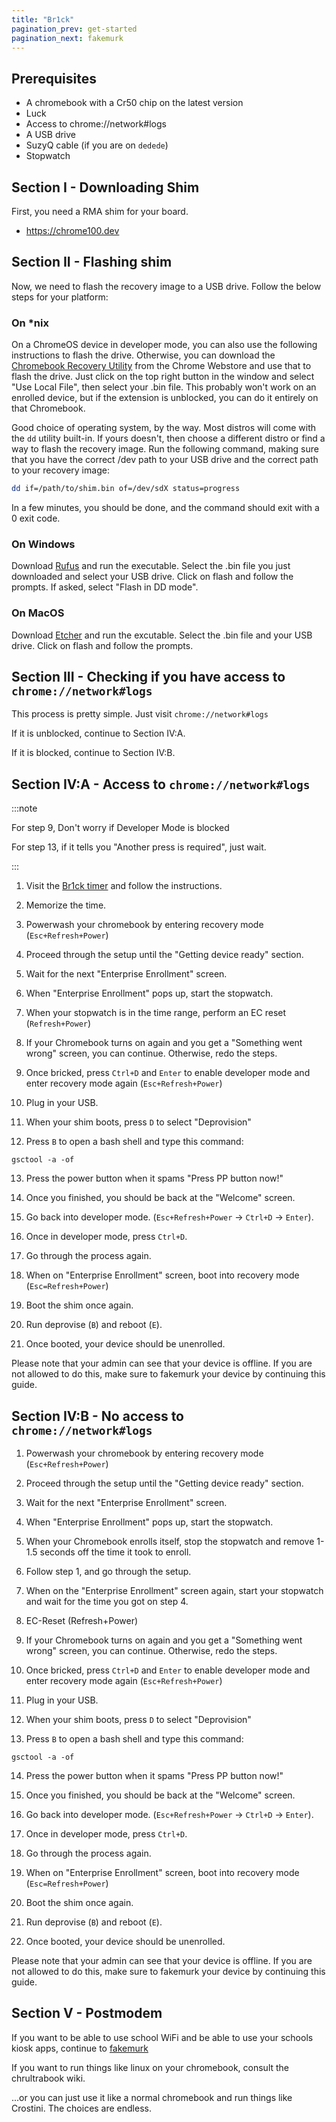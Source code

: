 ```yaml
---
title: "Br1ck"
pagination_prev: get-started
pagination_next: fakemurk
---
```


## Prerequisites
- A chromebook with a Cr50 chip on the latest version
- Luck
- Access to chrome://network#logs
- A USB drive
- SuzyQ cable (if you are on `dedede`)
- Stopwatch

## Section I - Downloading Shim

First, you need a RMA shim for your board.

- https://chrome100.dev

## Section II - Flashing shim

Now, we need to flash the recovery image to a USB drive. Follow the below steps for your platform:

### On *nix

On a ChromeOS device in developer mode, you can also use the following instructions to flash the drive. Otherwise, you can download the [Chromebook Recovery Utility](https://chromewebstore.google.com/detail/chromebook-recovery-utili/pocpnlppkickgojjlmhdmidojbmbodfm) from the Chrome Webstore and use that to flash the drive. Just click on the top right button in the window and select "Use Local File", then select your .bin file. This probably won't work on an enrolled device, but if the extension is unblocked, you can do it entirely on that Chromebook.

Good choice of operating system, by the way. Most distros will come with the `dd` utility built-in. If yours doesn't, then choose a different distro or find a way to flash the recovery image. Run the following command, making sure that you have the correct /dev path to your USB drive and the correct path to your recovery image:

```sh
dd if=/path/to/shim.bin of=/dev/sdX status=progress
```

In a few minutes, you should be done, and the command should exit with a 0 exit code.

### On Windows

Download [Rufus](https://rufus.ie/) and run the executable. Select the .bin file you just downloaded and select your USB drive. Click on flash and follow the prompts. If asked, select "Flash in DD mode".

### On MacOS

Download [Etcher](https://www.balena.io/etcher) and run the excutable. Select the .bin file and your USB drive. Click on flash and follow the prompts.

## Section III - Checking if you have access to `chrome://network#logs`

This process is pretty simple. Just visit `chrome://network#logs`

If it is unblocked, continue to Section IV:A.

If it is blocked, continue to Section IV:B.

## Section IV:A - Access to `chrome://network#logs`

:::note

For step 9, Don't worry if Developer Mode is blocked

For step 13, if it tells you "Another press is required", just wait.

:::

1. Visit the [Br1ck timer](https://br1ck.vercel.app/#timer) and follow the instructions.

2. Memorize the time.

3. Powerwash your chromebook by entering recovery mode (`Esc+Refresh+Power`)

4. Proceed through the setup until the "Getting device ready" section.

5. Wait for the next "Enterprise Enrollment" screen.

6. When "Enterprise Enrollment" pops up, start the stopwatch.

7. When your stopwatch is in the time range, perform an EC reset (`Refresh+Power`)

8. If your Chromebook turns on again and you get a "Something went wrong" screen, you can continue. Otherwise, redo the steps.

9. Once bricked, press `Ctrl+D` and `Enter` to enable developer mode and enter recovery mode again (`Esc+Refresh+Power`)

10. Plug in your USB.

11. When your shim boots, press `D` to select "Deprovision"

12. Press `B` to open a bash shell and type this command:

```
gsctool -a -of
```

13. Press the power button when it spams "Press PP button now!"

14. Once you finished, you should be back at the "Welcome" screen.

15. Go back into developer mode. (`Esc+Refresh+Power` -> `Ctrl+D` -> `Enter`).

16. Once in developer mode, press `Ctrl+D`.

17. Go through the process again.

18. When on "Enterprise Enrollment" screen, boot into recovery mode (`Esc=Refresh+Power`)

19. Boot the shim once again.

20. Run deprovise (`B`) and reboot (`E`).

21. Once booted, your device should be unenrolled.

Please note that your admin can see that your device is offline. If you are not allowed to do this, make sure to fakemurk your device by continuing this guide.

## Section IV:B - No access to `chrome://network#logs`

1. Powerwash your chromebook by entering recovery mode (`Esc+Refresh+Power`)

2. Proceed through the setup until the "Getting device ready" section.

3. Wait for the next "Enterprise Enrollment" screen.

4. When "Enterprise Enrollment" pops up, start the stopwatch.

5. When your Chromebook enrolls itself, stop the stopwatch and remove 1-1.5 seconds off the time it took to enroll.

6. Follow step 1, and go through the setup.

7. When on the "Enterprise Enrollment" screen again, start your stopwatch and wait for the time you got on step 4.

8. EC-Reset (Refresh+Power) 

9. If your Chromebook turns on again and you get a "Something went wrong" screen, you can continue. Otherwise, redo the steps.

10. Once bricked, press `Ctrl+D` and `Enter` to enable developer mode and enter recovery mode again (`Esc+Refresh+Power`)

11. Plug in your USB.

12. When your shim boots, press `D` to select "Deprovision"

13. Press `B` to open a bash shell and type this command:

```
gsctool -a -of
```

14. Press the power button when it spams "Press PP button now!"

15. Once you finished, you should be back at the "Welcome" screen.

16. Go back into developer mode. (`Esc+Refresh+Power` -> `Ctrl+D` -> `Enter`).

17. Once in developer mode, press `Ctrl+D`.

18. Go through the process again.

19. When on "Enterprise Enrollment" screen, boot into recovery mode (`Esc=Refresh+Power`)

20. Boot the shim once again.

21. Run deprovise (`B`) and reboot (`E`).

22. Once booted, your device should be unenrolled.

Please note that your admin can see that your device is offline. If you are not allowed to do this, make sure to fakemurk your device by continuing this guide.

## Section V - Postmodem

If you want to be able to use school WiFi and be able to use your schools kiosk apps, continue to [fakemurk](../fakemurk)

If you want to run things like linux on your chromebook, consult the chrultrabook wiki.

...or you can just use it like a normal chromebook and run things like Crostini. The choices are endless.